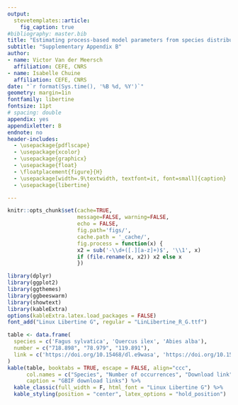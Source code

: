 ```yaml
---
output: 
  stevetemplates::article:
    fig_caption: true
#bibliography: master.bib
title: "Estimating process-based model parameters from species distribution data"
subtitle: "Supplementary Appendix B"
author:
- name: Victor Van der Meersch
  affiliation: CEFE, CNRS
- name: Isabelle Chuine
  affiliation: CEFE, CNRS
date: "`r format(Sys.time(), '%B %d, %Y')`"
geometry: margin=1in
fontfamily: libertine
fontsize: 11pt
# spacing: double
appendix: yes
appendixletter: B
endnote: no
header-includes:
  - \usepackage{pdflscape}
  - \usepackage{xcolor}
  - \usepackage{graphicx}
  - \usepackage{float}
  - \floatplacement{figure}{H}
  - \usepackage[width=.9\textwidth, textfont=it, font=small]{caption}
  - \usepackage{libertine}

---
```


```r

knitr::opts_chunk$set(cache=TRUE,
                      message=FALSE, warning=FALSE,
                      echo = FALSE,
                      fig.path='figs/',
                      cache.path = '_cache/',
                      fig.process = function(x) {
                      x2 = sub('-\\d+([.][a-z]+)$', '\\1', x)
                      if (file.rename(x, x2)) x2 else x
                      })

library(dplyr)
library(ggplot2)
library(ggthemes)
library(ggbeeswarm)
library(showtext)
library(kableExtra)
options(kableExtra.latex.load_packages = FALSE)
font_add("Linux Libertine G", regular = "LinLibertine_R_G.ttf")

```

\hfill \break


```r
table <- data.frame(
  species = c('Fagus sylvatica', 'Quercus ilex', 'Abies alba'),
  number = c("718.898", "78.979", "119.891"),
  link = c('https://doi.org/10.15468/dl.e9wasa', 'https://doi.org/10.15468/dl.2a4haw', ' https://doi.org/10.15468/dl.my6c9t ')
)
kable(table, booktabs = TRUE, escape = FALSE, align="ccc",
      col.names = c("Species", "Number of occurrences", "Download link"),
      caption = "GBIF download links") %>%
  kable_classic(full_width = F, html_font = "Linux Libertine G") %>%
  kable_styling(position = "center", latex_options = "hold_position")

```

\hfill \break

```{=latex}
\begin{figure}[htbp]

{\centering \includegraphics{figs/files/presence_clustering} 

}

\caption{Stratified random sampling of beech presence records based on climate clusters.}\label{fig:pres_clustering}
\end{figure}

```

```{=latex}
\begin{landscape}
\begin{figure}[htbp]

{\centering \includegraphics{figs/files/occurrence_processing} 

}

\caption{Processing of holm oak occurrence records. GBIF: Global Biodiversity Information Facility, AFE: Atlas Flora Europeae, EVM: EuroVegMap.}\label{fig:occ_processing}
\end{figure}
\end{landscape}
```


\newpage

